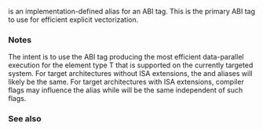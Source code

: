 {{cpp/experimental/title|n=simd_abi::|native}}
{{cpp/experimental/simd/navbar}}

{{ddcl | header=experimental/simd | since=parallelism_ts_2 | 1=
template&lt; class T &gt;
using native = /*implementation-defined*/;
}}

{{c|native&lt;T&gt;}} is an implementation-defined alias for an ABI tag. This is the primary ABI tag to use for efficient explicit vectorization.

===Notes===

The intent is to use the ABI tag producing the most efficient data-parallel execution for the element type T that is supported on the currently targeted system. For target architectures without ISA extensions, the {{c|native&lt;T&gt;}} and {{c|compatible&lt;T&gt;}} aliases will likely be the same. For target architectures with ISA extensions, compiler flags may influence the {{c|native&lt;T&gt;}} alias while {{c|compatible&lt;T&gt;}} will be the same independent of such flags.

===See also===
{{dsc begin}}
{{dsc inc | cpp/experimental/simd/dsc scalar }}
{{dsc inc | cpp/experimental/simd/dsc fixed_size }}
{{dsc inc | cpp/experimental/simd/dsc compatible }}
{{dsc inc | cpp/experimental/simd/dsc deduce }}
{{dsc end}}

{{langlinks|ja|zh}}